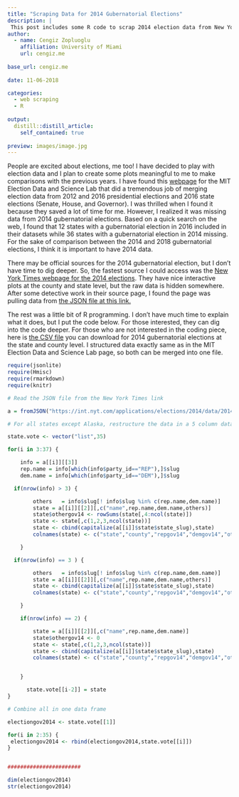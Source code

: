 ```yaml
---
title: "Scraping Data for 2014 Gubernatorial Elections"
description: |
 This post includes some R code to scrap 2014 election data from New York Times webpage.
author:
  - name: Cengiz Zopluoglu
    affiliation: University of Miami
    url: cengiz.me
    
base_url: cengiz.me
        
date: 11-06-2018

categories:
  - web scraping
  - R
  
output:
  distill::distill_article:
    self_contained: true
    
preview: images/image.jpg
---
```



People are excited about elections, me too! I have decided to play with election data and I plan to create some plots meaningful to me to make comparisons with the previous years. I have found this [webpage](https://github.com/MEDSL) for the MIT Election Data and Science Lab that did a tremendous job of merging election data from 2012 and 2016 presidential elections and 2016 state elections (Senate, House, and Governor). I was thrilled when I found it because they saved a lot of time for me. However, I realized it was missing data from 2014 gubernatorial elections. Based on a quick search on the web, I found that 12 states with a gubernatorial election in 2016 included in their datasets while 36 states with a gubernatorial election in 2014 missing. For the sake of comparison between the 2014 and 2018 gubernatorial elections, I think it is important to have 2014 data.

There may be official sources for the 2014 gubernatorial election, but I don't have time to dig deeper. So, the fastest source I could access was the [New York Times webpage for the 2014 elections](https://www.nytimes.com/elections/2014/results/governor). They have nice interactive plots at the county and state level, but the raw data is hidden somewhere. After some detective work in their source page, I found the page was pulling data from [the JSON file at this link.](https://int.nyt.com/applications/elections/2014/data/2014-11-04/supermap/governor.json)

The rest was a little bit of R programming. I don't have much time to explain what it does, but I put the code below. For those interested, they can dig into the code deeper. For those who are not interested in the coding piece, here is [the CSV file](data/electiongov2014.csv) you can download for 2014 gubernatorial elections at the state and county level. I structured data exactly same as in the MIT Election Data and Science Lab page, so both can be merged into one file.

```r

require(jsonlite)
require(Hmisc)
require(rmarkdown)
require(knitr)

# Read the JSON file from the New York Times link

a = fromJSON("https://int.nyt.com/applications/elections/2014/data/2014-11-04/supermap/governor.json")

# For all states except Alaska, restructure the data in a 5 column dataframe

state.vote <- vector("list",35)

for(i in 3:37) {

	info = a[[i]][[3]]
	rep.name = info[which(info$party_id=="REP"),]$slug
	dem.name = info[which(info$party_id=="DEM"),]$slug

  if(nrow(info) > 3) { 

		others   = info$slug[! info$slug %in% c(rep.name,dem.name)]
		state = a[[i]][[2]][,c("name",rep.name,dem.name,others)]
		state$othergov14 <- rowSums(state[,4:ncol(state)])
		state <- state[,c(1,2,3,ncol(state))]
		state <- cbind(capitalize(a[[i]]$state$state_slug),state)
		colnames(state) <- c("state","county","repgov14","demgov14","othergov14")

	} 

  if(nrow(info) == 3 ) { 

		others   = info$slug[! info$slug %in% c(rep.name,dem.name)]
		state = a[[i]][[2]][,c("name",rep.name,dem.name,others)]
		state <- cbind(capitalize(a[[i]]$state$state_slug),state)
		colnames(state) <- c("state","county","repgov14","demgov14","othergov14")

	} 

	if(nrow(info) == 2) {

		state = a[[i]][[2]][,c("name",rep.name,dem.name)]
		state$othergov14 <- 0
		state <- state[,c(1,2,3,ncol(state))]
		state <- cbind(capitalize(a[[i]]$state$state_slug),state)
		colnames(state) <- c("state","county","repgov14","demgov14","othergov14")


	}

      state.vote[[i-2]] = state
}

# Combine all in one data frame

electiongov2014 <- state.vote[[1]]

for(i in 2:35) {
 electiongov2014 <- rbind(electiongov2014,state.vote[[i]])
}


#######################

dim(electiongov2014)
str(electiongov2014)
```

